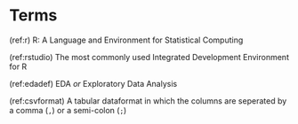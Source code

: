 # Terms {#terms}

(ref:r) R: A Language and Environment for Statistical Computing

(ref:rstudio) The most commonly used Integrated Development Environment for R

(ref:edadef) EDA _or_ Exploratory Data Analysis

(ref:csvformat) A tabular dataformat in which the columns are seperated by a comma (`,`) or a semi-colon (`;`)

